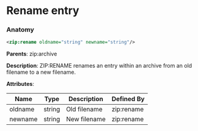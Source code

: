 # Rename entry

### Anatomy

```xml
<zip:rename oldname="string" newname="string"/>
```

**Parents**: zip:archive

 **Description**:
 ZIP:RENAME renames an entry within an archive from an old filename to a new filename.

**Attributes**:

| Name | Type | Description | Defined By |
| ---- | ---- | ----------- | ---------- |
| oldname | string | Old filename | zip:rename |
| newname | string | New filename | zip:rename |


